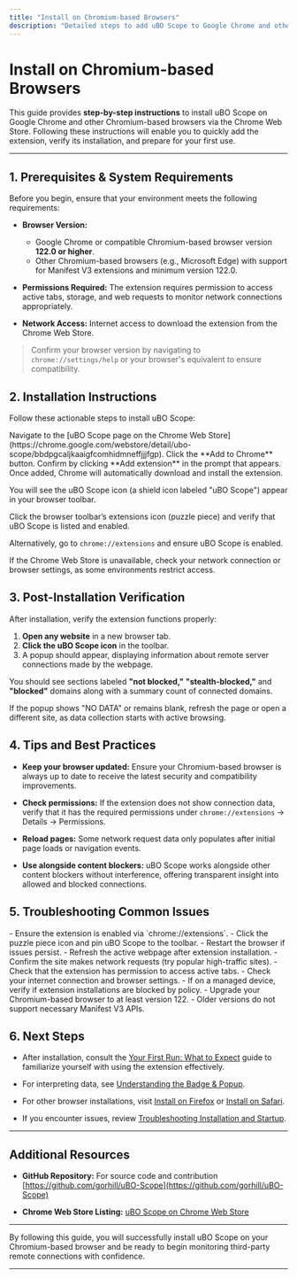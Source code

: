 ```yaml
---
title: "Install on Chromium-based Browsers"
description: "Detailed steps to add uBO Scope to Google Chrome and other Chromium-based browsers via the Chrome Web Store, including post-installation checks."
---
```


# Install on Chromium-based Browsers

This guide provides **step-by-step instructions** to install uBO Scope on Google Chrome and other Chromium-based browsers via the Chrome Web Store. Following these instructions will enable you to quickly add the extension, verify its installation, and prepare for your first use.

---

## 1. Prerequisites & System Requirements

Before you begin, ensure that your environment meets the following requirements:

- **Browser Version:**
  - Google Chrome or compatible Chromium-based browser version **122.0 or higher**.
  - Other Chromium-based browsers (e.g., Microsoft Edge) with support for Manifest V3 extensions and minimum version 122.0.

- **Permissions Required:** The extension requires permission to access active tabs, storage, and web requests to monitor network connections appropriately.

- **Network Access:** Internet access to download the extension from the Chrome Web Store.

> <Check>Confirm your browser version by navigating to `chrome://settings/help` or your browser's equivalent to ensure compatibility.


## 2. Installation Instructions

Follow these actionable steps to install uBO Scope:

<Steps>
<Step title="Open the Chrome Web Store page for uBO Scope">
Navigate to the [uBO Scope page on the Chrome Web Store](https://chrome.google.com/webstore/detail/ubo-scope/bbdpgcaljkaaigfcomhidmneffjjjfgp).
</Step>

<Step title="Add the extension to your browser">
Click the **Add to Chrome** button. Confirm by clicking **Add extension** in the prompt that appears.
</Step>

<Step title="Wait for the extension to install">
Once added, Chrome will automatically download and install the extension.

You will see the uBO Scope icon (a shield icon labeled "uBO Scope") appear in your browser toolbar.
</Step>

<Step title="Confirm the extension is active">
Click the browser toolbar’s extensions icon (puzzle piece) and verify that uBO Scope is listed and enabled.

Alternatively, go to `chrome://extensions` and ensure uBO Scope is enabled.
</Step>
</Steps>

<Tip>
If the Chrome Web Store is unavailable, check your network connection or browser settings, as some environments restrict access.
</Tip>

## 3. Post-Installation Verification

After installation, verify the extension functions properly:

1. **Open any website** in a new browser tab.
2. **Click the uBO Scope icon** in the toolbar.
3. A popup should appear, displaying information about remote server connections made by the webpage.

You should see sections labeled **"not blocked,"** **"stealth-blocked,"** and **"blocked"** domains along with a summary count of connected domains.

<Check>
If the popup shows "NO DATA" or remains blank, refresh the page or open a different site, as data collection starts with active browsing.
</Check>

## 4. Tips and Best Practices

- **Keep your browser updated:** Ensure your Chromium-based browser is always up to date to receive the latest security and compatibility improvements.

- **Check permissions:** If the extension does not show connection data, verify that it has the required permissions under `chrome://extensions` → Details → Permissions.

- **Reload pages:** Some network request data only populates after initial page loads or navigation events.

- **Use alongside content blockers:** uBO Scope works alongside other content blockers without interference, offering transparent insight into allowed and blocked connections.

## 5. Troubleshooting Common Issues

<AccordionGroup title="Common Installation & Startup Issues">
<Accordion title="Extension icon not visible after installation">
- Ensure the extension is enabled via `chrome://extensions`.
- Click the puzzle piece icon and pin uBO Scope to the toolbar.
- Restart the browser if issues persist.
</Accordion>

<Accordion title="Popup shows no data or 'NO DATA' message">
- Refresh the active webpage after extension installation.
- Confirm the site makes network requests (try popular high-traffic sites).
- Check that the extension has permission to access active tabs.
</Accordion>

<Accordion title="Unable to install from Chrome Web Store">
- Check your internet connection and browser settings.
- If on a managed device, verify if extension installations are blocked by policy.
</Accordion>

<Accordion title="Browser version too low for installation">
- Upgrade your Chromium-based browser to at least version 122.
- Older versions do not support necessary Manifest V3 APIs.
</Accordion>
</AccordionGroup>

## 6. Next Steps

- After installation, consult the [Your First Run: What to Expect](../using-ubo-scope/run-first-check) guide to familiarize yourself with using the extension effectively.

- For interpreting data, see [Understanding the Badge & Popup](../using-ubo-scope/interpreting-badge-popup).

- For other browser installations, visit [Install on Firefox](../installation-setup/install-on-firefox) or [Install on Safari](../installation-setup/install-on-safari).

- If you encounter issues, review [Troubleshooting Installation and Startup](../troubleshooting-support/common-issues).

---

## Additional Resources

- **GitHub Repository:** For source code and contribution [https://github.com/gorhill/uBO-Scope](https://github.com/gorhill/uBO-Scope)

- **Chrome Web Store Listing:** [uBO Scope on Chrome Web Store](https://chrome.google.com/webstore/detail/ubo-scope/bbdpgcaljkaaigfcomhidmneffjjjfgp)

---

By following this guide, you will successfully install uBO Scope on your Chromium-based browser and be ready to begin monitoring third-party remote connections with confidence.


---